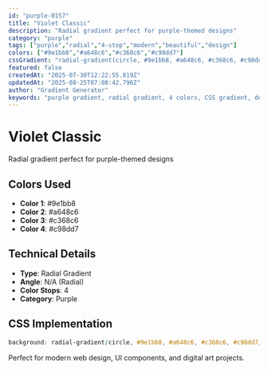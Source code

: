 ```yaml
---
id: "purple-0157"
title: "Violet Classic"
description: "Radial gradient perfect for purple-themed designs"
category: "purple"
tags: ["purple","radial","4-stop","modern","beautiful","design"]
colors: ["#9e1bb8","#a648c6","#c368c6","#c98dd7"]
cssGradient: "radial-gradient(circle, #9e1bb8, #a648c6, #c368c6, #c98dd7)"
featured: false
createdAt: "2025-07-30T12:22:55.819Z"
updatedAt: "2025-08-25T07:08:42.796Z"
author: "Gradient Generator"
keywords: "purple gradient, radial gradient, 4 colors, CSS gradient, design, #9e1bb8, #a648c6, #c368c6, #c98dd7"
---
```


# Violet Classic

Radial gradient perfect for purple-themed designs

## Colors Used
- **Color 1**: #9e1bb8
- **Color 2**: #a648c6
- **Color 3**: #c368c6
- **Color 4**: #c98dd7

## Technical Details
- **Type**: Radial Gradient
- **Angle**: N/A (Radial)
- **Color Stops**: 4
- **Category**: Purple

## CSS Implementation
```css
background: radial-gradient(circle, #9e1bb8, #a648c6, #c368c6, #c98dd7);
```

Perfect for modern web design, UI components, and digital art projects.
